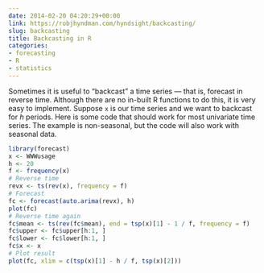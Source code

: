 ```yaml
---
date: 2014-02-20 04:20:29+00:00
link: https://robjhyndman.com/hyndsight/backcasting/
slug: backcasting
title: Backcasting in R
categories:
- forecasting
- R
- statistics
---
```


Sometimes it is useful to "backcast" a time series --- that is, forecast in reverse time. Although there are no in-built R functions to do this, it is very easy to implement. Suppose `x` is our time series and we want to backcast for $h$ periods. Here is some code that should work for most univariate time series. The example is non-seasonal, but the code will also work with seasonal data.<!-- more -->

```r
library(forecast)
x <- WWWusage
h <- 20
f <- frequency(x)
# Reverse time
revx <- ts(rev(x), frequency = f)
# Forecast
fc <- forecast(auto.arima(revx), h)
plot(fc)
# Reverse time again
fc$mean <- ts(rev(fc$mean), end = tsp(x)[1] - 1 / f, frequency = f)
fc$upper <- fc$upper[h:1, ]
fc$lower <- fc$lower[h:1, ]
fc$x <- x
# Plot result
plot(fc, xlim = c(tsp(x)[1] - h / f, tsp(x)[2]))
```
